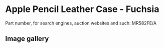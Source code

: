 
# Apple Pencil Leather Case - Fuchsia

Part number, for search engines, auction websites and such: MR582FE/A

## Image gallery

<div style={{ width: "768px" }}>
  <GalleryComponent
    images={[
      {
        original: "/everysource/MR582.webp",
        thumbnail: "/everypreview/MR582.webp",
      },
      {
        original: "/everysource/MR582_AV1.webp",
        thumbnail: "/everypreview/MR582_AV1.webp",
      },
      {
        original: "/everysource/MR582_AV2.webp",
        thumbnail: "/everypreview/MR582_AV2.webp",
      }
    ]}
  />
</div>
